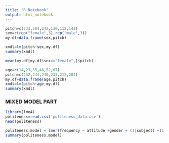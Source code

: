 ```yaml
---
title: "R Notebook"
output: html_notebook
---
```





```r
pitch=c(233,204,242,130,112,142)
sex=c(rep("female",3),rep("male",3))
my.df=data.frame(sex,pitch)

```


```r
xmdl=lm(pitch~sex,my.df)
summary(xmdl)
```

```r
mean(my.df[my.df$sex=="female",]$pitch)
```

```r
age=c(14,23,35,48,52,67)
pitch=c(252,244,240,233,212,204)
my.df=data.frame(age,pitch)
xmdl=lm(pitch~age,my.df)
summary(xmdl)
```

### MIXED MODEL PART ###
```r
library(lme4)
politeness=read.csv('politeness_data.csv')
head(politeness)

```

```r
politeness.model = lmer(frequency ~ attitude +gender + (1|subject) +(1|scenario), data=politeness)
summary(politeness.model)

```














